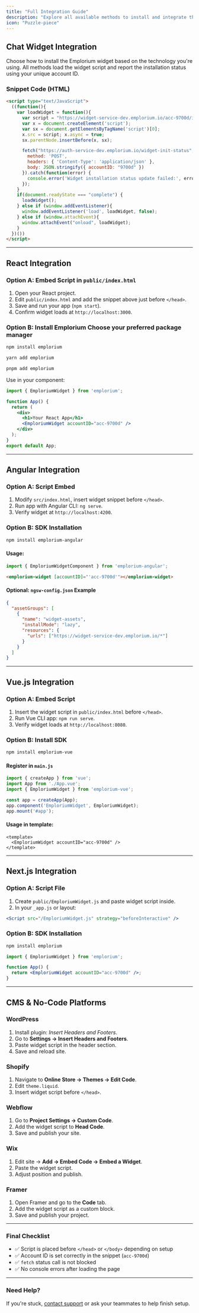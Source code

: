 ```yaml
---
title: "Full Integration Guide"
description: "Explore all available methods to install and integrate the Emplorium chat widget with your site or app. This guide covers snippet-based installs, framework SDKs, and platform-specific setups in detail."
icon: "Puzzle-piece"
---
```


## Chat Widget Integration

Choose how to install the Emplorium widget based on the technology you're using. All methods load the widget script and report the installation status using your unique account ID.

### Snippet Code (HTML)

```html
<script type="text/JavaScript">
  ((function(){
    var loadWidget = function(){
      var script = "https://widget-service-dev.emplorium.io/acc-9700d/init.js";
      var x = document.createElement('script');
      var sx = document.getElementsByTagName('script')[0];
      x.src = script; x.async = true;
      sx.parentNode.insertBefore(x, sx);

      fetch("https://auth-service-dev.emplorium.io/widget-init-status", {
        method: 'POST',
        headers: { 'Content-Type': 'application/json' },
        body: JSON.stringify({ accountID: "9700d" })
      }).catch(function(error) {
        console.error('Widget installation status update failed:', error);
      });
    }
    if(document.readyState === "complete") {
      loadWidget();
    } else if (window.addEventListener){
      window.addEventListener('load', loadWidget, false);
    } else if (window.attachEvent){
      window.attachEvent("onload", loadWidget);
    }
  })())
</script>
```

---

## React Integration

### Option A: Embed Script in `public/index.html`

1. Open your React project.
2. Edit `public/index.html` and add the snippet above just before `</head>`.
3. Save and run your app (`npm start`).
4. Confirm widget loads at `http://localhost:3000`.

### Option B: **Install Emplorium Choose your preferred package manager**

<CodeGroup>

```bash NPM
npm install emplorium
```


```bash YARN
yarn add emplorium
```


```bash PNPM
pnpm add emplorium
```

</CodeGroup>

Use in your component:

```jsx
import { EmploriumWidget } from 'emplorium';

function App() {
  return (
    <div>
      <h1>Your React App</h1>
      <EmploriumWidget accountID="acc-9700d" />
    </div>
  );
}
export default App;
```

---

## Angular Integration

### Option A: Script Embed

1. Modify `src/index.html`, insert widget snippet before `</head>`.
2. Run app with Angular CLI: `ng serve`.
3. Verify widget at `http://localhost:4200`.

### Option B: SDK Installation

```bash
npm install emplorium-angular
```

#### Usage:

```ts
import { EmploriumWidgetComponent } from 'emplorium-angular';
```

```html
<emplorium-widget [accountID]="'acc-9700d'"></emplorium-widget>
```

#### Optional: `ngsw-config.json` Example

```json
{
  "assetGroups": [
    {
      "name": "widget-assets",
      "installMode": "lazy",
      "resources": {
        "urls": ["https://widget-service-dev.emplorium.io/*"]
      }
    }
  ]
}
```

---

## Vue.js Integration

### Option A: Embed Script

1. Insert the widget script in `public/index.html` before `</head>`.
2. Run Vue CLI app: `npm run serve`.
3. Verify widget loads at `http://localhost:8080`.

### Option B: Install SDK

```bash
npm install emplorium-vue
```

#### Register in `main.js`

```js
import { createApp } from 'vue';
import App from './App.vue';
import { EmploriumWidget } from 'emplorium-vue';

const app = createApp(App);
app.component('EmploriumWidget', EmploriumWidget);
app.mount('#app');
```

#### Usage in template:

```vue
<template>
  <EmploriumWidget accountID="acc-9700d" />
</template>
```

---

## Next.js Integration

### Option A: Script File

1. Create `public/EmploriumWidget.js` and paste widget script inside.
2. In your `_app.js` or layout:

```jsx
<Script src="/EmploriumWidget.js" strategy="beforeInteractive" />
```

### Option B: SDK Installation

```bash
npm install emplorium
```

```jsx
import { EmploriumWidget } from 'emplorium';

function App() {
  return <EmploriumWidget accountID="acc-9700d" />;
}
```

---

## CMS & No-Code Platforms

### WordPress

1. Install plugin: _Insert Headers and Footers_.
2. Go to **Settings → Insert Headers and Footers**.
3. Paste widget script in the header section.
4. Save and reload site.

### Shopify

1. Navigate to **Online Store → Themes → Edit Code**.
2. Edit `theme.liquid`.
3. Insert widget script before `</head>`.

### Webflow

1. Go to **Project Settings → Custom Code**.
2. Add the widget script to **Head Code**.
3. Save and publish your site.

### Wix

1. Edit site → **Add → Embed Code → Embed a Widget**.
2. Paste the widget script.
3. Adjust position and publish.

### Framer

1. Open Framer and go to the **Code** tab.
2. Add the widget script as a custom block.
3. Save and publish your project.

---

### Final Checklist

- ✅ Script is placed before `</head>` or `</body>` depending on setup
- ✅ Account ID is set correctly in the snippet (`acc-9700d`)
- ✅ `fetch` status call is not blocked
- ✅ No console errors after loading the page

---

### Need Help?

If you're stuck, [contact support](https://dev.emplorium.io/help-docs) or ask your teammates to help finish setup.

